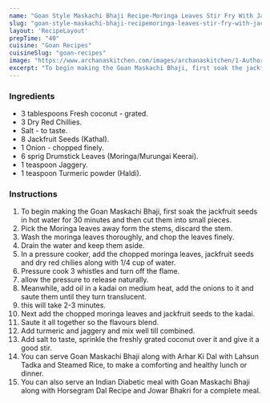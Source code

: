 ---
name: "Goan Style Maskachi Bhaji Recipe-Moringa Leaves Stir Fry With Jackfruit Seeds"
slug: "goan-style-maskachi-bhaji-recipemoringa-leaves-stir-fry-with-jackfruit-seeds"
layout: 'RecipeLayout'
prepTime: "40"
cuisine: "Goan Recipes"
cuisineSlug: "goan-recipes"
image: "https://www.archanaskitchen.com/images/archanaskitchen/1-Author/Raksha_Kamat/Moringa_Leaves_Stir_Fry_With_Jackfruit_Seeds__Drumstick_Leaves_Subzi__Maskachi_Bhaji.jpg"
excerpt: "To begin making the Goan Maskachi Bhaji, first soak the jackfruit seeds in hot water for 30 minutes and then cut them into small pieces"
---

### Ingredients

- 3 tablespoons Fresh coconut - grated.
- 3 Dry Red Chillies.
- Salt - to taste.
- 8 Jackfruit Seeds (Kathal).
- 1 Onion - chopped finely.
- 6 sprig Drumstick Leaves (Moringa/Murungai Keerai).
- 1 teaspoon Jaggery.
- 1 teaspoon Turmeric powder (Haldi).

### Instructions

1. To begin making the Goan Maskachi Bhaji, first soak the jackfruit seeds in hot water for 30 minutes and then cut them into small pieces.
1. Pick the Moringa leaves away form the stems, discard the stem.
1. Wash the moringa leaves thoroughly, and chop the leaves finely.
1. Drain the water and keep them aside.
1. In a pressure cooker, add the chopped moringa leaves,  jackfruit seeds and dry red chilies along with 1/4 cup of water.
1. Pressure cook 3 whistles and turn off the flame.
1. allow the pressure to release naturally.
1. Meanwhile, add oil in a kadai on medium heat, add the onions to it and saute them until they turn translucent.
1. this will take 2-3 minutes.
1. Next add the chopped moringa leaves and jackfruit seeds to the kadai.
1. Saute it all together so the flavours blend.
1. Add turmeric and jaggery and mix well till combined.
1. Add salt to taste, sprinkle the freshly grated coconut over it and give it a good stir.
1. You can serve Goan Maskachi Bhaji along with Arhar Ki Dal with Lahsun Tadka and Steamed Rice, to make a comforting and healthy lunch or dinner.
1. You can also serve an Indian Diabetic meal with Goan Maskachi Bhaji along with Horsegram Dal Recipe and Jowar Bhakri for a complete meal.

